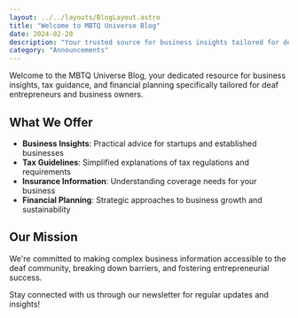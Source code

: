 ```yaml
---
layout: ../../layouts/BlogLayout.astro
title: "Welcome to MBTQ Universe Blog"
date: 2024-02-20
description: "Your trusted source for business insights tailored for deaf entrepreneurs"
category: "Announcements"
---
```


Welcome to the MBTQ Universe Blog, your dedicated resource for business insights, tax guidance, and financial planning specifically tailored for deaf entrepreneurs and business owners.

## What We Offer

- **Business Insights**: Practical advice for startups and established businesses
- **Tax Guidelines**: Simplified explanations of tax regulations and requirements
- **Insurance Information**: Understanding coverage needs for your business
- **Financial Planning**: Strategic approaches to business growth and sustainability

## Our Mission

We're committed to making complex business information accessible to the deaf community, breaking down barriers, and fostering entrepreneurial success.

Stay connected with us through our newsletter for regular updates and insights!